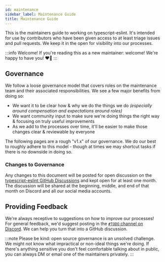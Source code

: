 ```yaml
---
id: maintenance
sidebar_label: Maintenance Guide
title: Maintenance Guide
---
```


This is the maintainers guide to working on typescript-eslint.
It's intended for use by contributors who have been given access to at least triage issues and pull requests.
We keep it in the open for visibility into our processes.

:::info Welcome!
If you're reading this as a new maintainer: welcome!
We're happy to have you! ❤️‍🔥
:::

## Governance

We follow a loose governance model that covers roles on the maintenance team and their associated responsibilities.
We see a few major benefits from doing so:

- We want it to be clear how & why we do the things we do _(especially around compensation and expectations around roles)_
- We want community input to make sure we're doing things the right way & focusing on truly useful improvements
- As we add to the processes over time, it'll be easier to make those changes clear & reviewable by everyone

The following pages are a rough "v1.x" of our governance.
We do our best to roughly adhere to this model - though at times we may shortcut tasks if there is no downside in doing so.

### Changes to Governance

Any changes to this document will be posted for open discussion on the [typescript-eslint GitHub Discussions](https://github.com/typescript-eslint/typescript-eslint/discussions) and kept open for at least one month.
The discussion will be shared at the beginning, middle, and end of that month on Discord and all our social media accounts.

## Providing Feedback

We're always receptive to suggestions on how to improve our processes!
For general feedback, we'd suggest posting in the [`#TODO` channel on Discord](https://discord.gg/TODO).
We can help you turn that into a GitHub discussion.

:::note
Please be kind: open source governance is an unsolved challenge.
We might not know what impractical or non-ideal things we're doing.
If there's anything sensitive you don't feel comfortable talking about in public, you can always DM or email one of the maintainers privately.
:::
